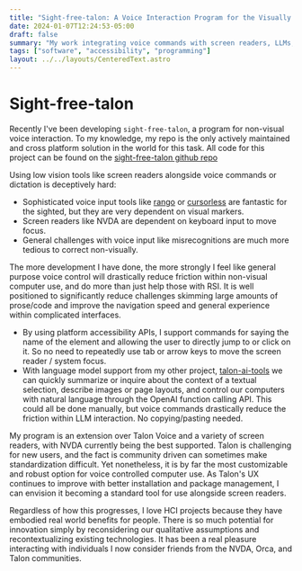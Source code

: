 ```yaml
---
title: "Sight-free-talon: A Voice Interaction Program for the Visually Impaired"
date: 2024-01-07T12:24:53-05:00
draft: false
summary: "My work integrating voice commands with screen readers, LLMs, and more"
tags: ["software", "accessibility", "programming"]
layout: ../../layouts/CenteredText.astro
---
```


# Sight-free-talon

Recently I've been developing `sight-free-talon`, a program for non-visual voice interaction. To my knowledge, my repo is the only actively maintained and cross platform solution in the world for this task. All code for this project can be found on the [sight-free-talon github repo](https://github.com/C-Loftus/sight-free-talon)

Using low vision tools like screen readers alongside voice commands or dictation is deceptively hard:

- Sophisticated voice input tools like [rango](https://github.com/david-tejada/rango) or [cursorless](https://github.com/cursorless-dev/cursorless) are fantastic for the sighted, but they are very dependent on visual markers.
- Screen readers like NVDA are dependent on keyboard input to move focus.
- General challenges with voice input like misrecognitions are much more tedious to correct non-visually.

The more development I have done, the more strongly I feel like general purpose voice control will drastically reduce friction within non-visual computer use, and do more than just help those with RSI. It is well positioned to significantly reduce challenges skimming large amounts of prose/code and improve the navigation speed and general experience within complicated interfaces.

- By using platform accessibility APIs, I support commands for saying the name of the element and allowing the user to directly jump to or click on it. So no need to repeatedly use tab or arrow keys to move the screen reader / system focus.
- With language model support from my other project, [talon-ai-tools](https://github.com/C-Loftus/talon-ai-tools) we can quickly summarize or inquire about the context of a textual selection, describe images or page layouts, and control our computers with natural language through the OpenAI function calling API. This could all be done manually, but voice commands drastically reduce the friction within LLM interaction. No copying/pasting needed.

My program is an extension over Talon Voice and a variety of screen readers, with NVDA currently being the best supported. Talon is challenging for new users, and the fact is community driven can sometimes make standardization difficult. Yet nonetheless, it is by far the most customizable and robust option for voice controlled computer use. As Talon's UX continues to improve with better installation and package management, I can envision it becoming a standard tool for use alongside screen readers.

Regardless of how this progresses, I love HCI projects because they have embodied real world benefits for people. There is so much potential for innovation simply by reconsidering our qualitative assumptions and recontextualizing existing technologies. It has been a real pleasure interacting with individuals I now consider friends from the NVDA, Orca, and Talon communities.